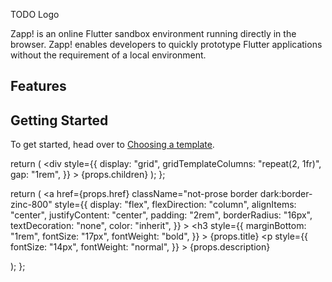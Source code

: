 TODO Logo

Zapp! is an online Flutter sandbox environment running directly in the browser. Zapp!
enables developers to quickly prototype Flutter applications without the requirement
of a local environment.

<Zapp id="flutter" />

## Features

<Grid>
  <Feature
    href="/features/packages"
    title="Support for any web compatible package"
    description="Use any web compatible package from pub.dev, just like you would locally by editing your pubspec.yaml."
  />
  <Feature
    href="/features/file-explorer"
    title="Create a project with multiple files & directories."
    description="The built in file explorer allows you to create a project with multiple files and directories."
  />
  <Feature
    href="/features/assets"
    title="Asset support"
    description="Add your own Flutter assets or use 3rd party package assets."
  />
  <Feature
    href="/editor"
    title="Built in IntelliSense support"
    description="The built in VSCode-like editor provides support for IntelliSense."
  />
  <Feature
    href="/features/share-and-embed"
    title="Sharing and embeding a project"
    description="Share and embed your projects on any website, perfect for documentation, tutorials and examples."
  />
  <Feature
    href="/features/previews"
    title="Instantly previewing your Flutter application"
    description="Preview your Flutter application instantly via a unique URL, hosted on zapp.page."
  />
  <Feature
    href="/features/pubdev-import"
    title="Pub Previews"
    description="Preview any package example directly from your favourite pub.dev packages."
  />
  <Feature
    href="/features/github-import"
    title="GitHub Import"
    description="Import any Dart or Flutter project from a GitHub repository or Gist."
  />
</Grid>

## Getting Started

To get started, head over to [Choosing a template](/templates).

  return (
    <div
      style={{
        display: "grid",
        gridTemplateColumns: "repeat(2, 1fr)",
        gap: "1rem",
      }}
    >
      {props.children}
    </div>
  );
};

  return (
    <a
      href={props.href}
      className="not-prose border dark:border-zinc-800"
      style={{
        display: "flex",
        flexDirection: "column",
        alignItems: "center",
        justifyContent: "center",
        padding: "2rem",
        borderRadius: "16px",
        textDecoration: "none",
        color: "inherit",
      }}
    >
      <h3
        style={{
          marginBottom: "1rem",
          fontSize: "17px",
          fontWeight: "bold",
        }}
      >
        {props.title}
      </h3>
      <p
        style={{
          fontSize: "14px",
          fontWeight: "normal",
        }}
      >
        {props.description}
      </p>
    </a>
  );
};
